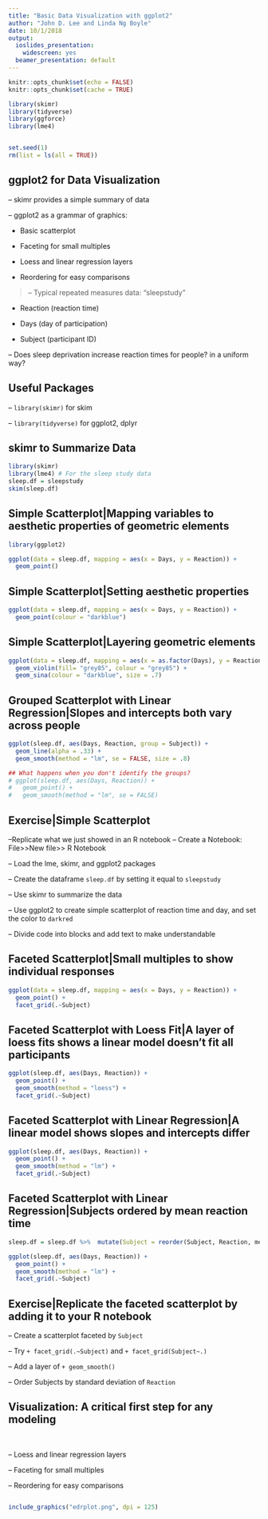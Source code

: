```yaml
---
title: "Basic Data Visualization with ggplot2"
author: "John D. Lee and Linda Ng Boyle"
date: 10/1/2018
output:
  ioslides_presentation:
    widescreen: yes
  beamer_presentation: default
---
```


<style>
.forceBreak { -webkit-column-break-after: always; break-after: column; column-width: 500px }
</style>

```r
knitr::opts_chunk$set(echo = FALSE)
knitr::opts_chunk$set(cache = TRUE)

library(skimr)
library(tidyverse)
library(ggforce)
library(lme4)


set.seed(1)
rm(list = ls(all = TRUE))
```


## ggplot2 for Data Visualization{.build .smaller}

-- skimr provides a simple summary of data

-- ggplot2 as a grammar of graphics: 

  - Basic scatterplot
  
  - Faceting for small multiples
  
  - Loess and linear regression layers
  
  - Reordering for easy comparisons
  

> -- Typical repeated measures data: "sleepstudy"

  - Reaction (reaction time)
  
  - Days (day of participation)
  
  - Subject (participant ID)
  
-- Does sleep deprivation increase reaction times for people? in a uniform way?


## Useful Packages

-- ``library(skimr)`` for skim 

-- ``library(tidyverse)`` for ggplot2, dplyr


## skimr to Summarize Data{.smaller}

```r
library(skimr)
library(lme4) # For the sleep study data
sleep.df = sleepstudy
skim(sleep.df)
```

## Simple Scatterplot|Mapping variables to aesthetic properties of geometric elements{.smaller}
```r
library(ggplot2)

ggplot(data = sleep.df, mapping = aes(x = Days, y = Reaction)) + 
  geom_point()
```


## Simple Scatterplot|Setting aesthetic properties{.smaller}
```r

ggplot(data = sleep.df, mapping = aes(x = Days, y = Reaction)) + 
  geom_point(colour = "darkblue") 
```

## Simple Scatterplot|Layering geometric elements{.smaller}
```r

ggplot(data = sleep.df, mapping = aes(x = as.factor(Days), y = Reaction)) + 
  geom_violin(fill= "grey85", colour = "grey85") +
  geom_sina(colour = "darkblue", size = .7)
```


## Grouped Scatterplot with Linear Regression|Slopes and intercepts both vary across people{.smaller}
```r

ggplot(sleep.df, aes(Days, Reaction, group = Subject)) + 
  geom_line(alpha = .33) +
  geom_smooth(method = "lm", se = FALSE, size = .8)

## What happens when you don't identify the groups?
# ggplot(sleep.df, aes(Days, Reaction)) + 
#   geom_point() +
#   geom_smooth(method = "lm", se = FALSE)
```


## Exercise|Simple Scatterplot 
--Replicate what we just showed in an R notebook
-- Create a Notebook: File>>New file>> R Notebook

-- Load the lme, skimr, and ggplot2 packages

-- Create the dataframe ``sleep.df`` by setting it equal to ``sleepstudy``

-- Use skimr to summarize the data

-- Use ggplot2 to create simple scatterplot of reaction time and day, and set the color to ``darkred``

-- Divide code into blocks and add text to make understandable


## Faceted Scatterplot|Small multiples to show individual responses{.smaller}
```r

ggplot(data = sleep.df, mapping = aes(x = Days, y = Reaction)) + 
  geom_point() +
  facet_grid(.~Subject)

```




## Faceted Scatterplot with Loess Fit|A layer of loess fits shows a linear model doesn't fit all participants{.smaller}
```r

ggplot(sleep.df, aes(Days, Reaction)) + 
  geom_point() +
  geom_smooth(method = "loess") +
  facet_grid(.~Subject)
```

## Faceted Scatterplot with Linear Regression|A linear model shows slopes and intercepts differ{.smaller}
```r

ggplot(sleep.df, aes(Days, Reaction)) + 
  geom_point() +
  geom_smooth(method = "lm") +
  facet_grid(.~Subject)
```

## Faceted Scatterplot with Linear Regression|Subjects ordered by mean reaction time{.smaller}
```r

sleep.df = sleep.df %>%  mutate(Subject = reorder(Subject, Reaction, mean))

ggplot(sleep.df, aes(Days, Reaction)) + 
  geom_point() +
  geom_smooth(method = "lm") +
  facet_grid(.~Subject)
```


## Exercise|Replicate the faceted scatterplot by adding it to your R notebook

-- Create a scatterplot faceted by ``Subject`` 

-- Try ``+ facet_grid(.~Subject)`` and ``+ facet_grid(Subject~.)``

-- Add a layer of ``+ geom_smooth()``

-- Order Subjects by standard deviation of ``Reaction``





## Visualization: A critical first step for any modeling{.columns-2}

<br />

-- Loess and linear regression layers

-- Faceting for small multiples

-- Reordering for easy comparisons


<p class="forceBreak"></p>
```r

include_graphics("edrplot.png", dpi = 125)

```

